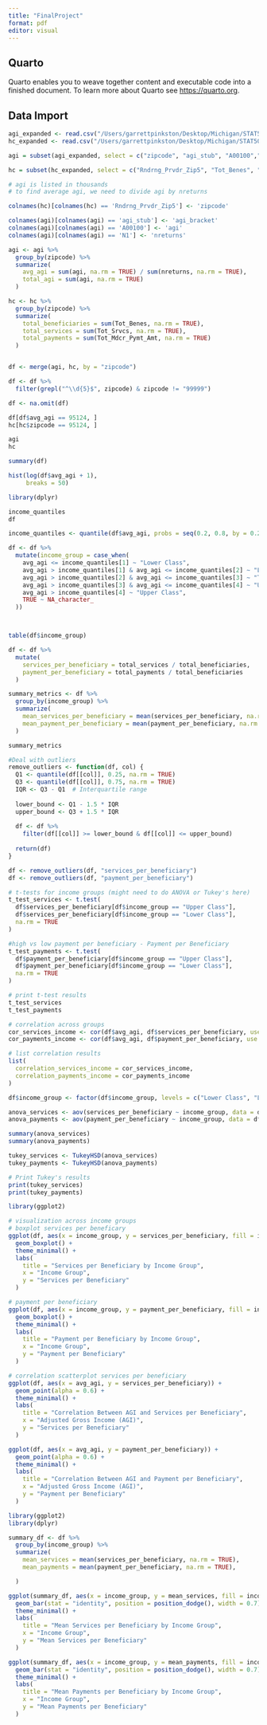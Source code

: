 ```yaml
---
title: "FinalProject"
format: pdf
editor: visual
---
```


## Quarto

Quarto enables you to weave together content and executable code into a finished document. To learn more about Quarto see <https://quarto.org>.

## Data Import

```r
agi_expanded <- read.csv("/Users/garrettpinkston/Desktop/Michigan/STAT506/Final/Data/20zpallagi (1).csv")
hc_expanded <- read.csv("/Users/garrettpinkston/Desktop/Michigan/STAT506/Final/Data/MUP_PHY_R24_P07_V10_D22_Prov.csv")

```




```r
agi = subset(agi_expanded, select = c("zipcode", "agi_stub", "A00100","N1"))

hc = subset(hc_expanded, select = c("Rndrng_Prvdr_Zip5", "Tot_Benes", "Tot_Srvcs", "Tot_Mdcr_Pymt_Amt"))
```


```r
# agi is listed in thousands
# to find average agi, we need to divide agi by nreturns

colnames(hc)[colnames(hc) == 'Rndrng_Prvdr_Zip5'] <- 'zipcode'

colnames(agi)[colnames(agi) == 'agi_stub'] <- 'agi_bracket'
colnames(agi)[colnames(agi) == 'A00100'] <- 'agi'
colnames(agi)[colnames(agi) == 'N1'] <- 'nreturns'


```

```r

agi <- agi %>%
  group_by(zipcode) %>%
  summarize(
    avg_agi = sum(agi, na.rm = TRUE) / sum(nreturns, na.rm = TRUE), 
    total_agi = sum(agi, na.rm = TRUE)
  )

hc <- hc %>%
  group_by(zipcode) %>%
  summarize(
    total_beneficiaries = sum(Tot_Benes, na.rm = TRUE),
    total_services = sum(Tot_Srvcs, na.rm = TRUE),
    total_payments = sum(Tot_Mdcr_Pymt_Amt, na.rm = TRUE)
  )


df <- merge(agi, hc, by = "zipcode")

df <- df %>%
  filter(grepl("^\\d{5}$", zipcode) & zipcode != "99999")

df <- na.omit(df)

```

```r
df[df$avg_agi == 95124, ]
hc[hc$zipcode == 95124, ]

agi
hc

summary(df)
```
```r
hist(log(df$avg_agi + 1), 
     breaks = 50)
```

```r
library(dplyr)

income_quantiles
df

income_quantiles <- quantile(df$avg_agi, probs = seq(0.2, 0.8, by = 0.2), na.rm = TRUE)

```

```r
df <- df %>%
  mutate(income_group = case_when(
    avg_agi <= income_quantiles[1] ~ "Lower Class",
    avg_agi > income_quantiles[1] & avg_agi <= income_quantiles[2] ~ "Lower Middle",
    avg_agi > income_quantiles[2] & avg_agi <= income_quantiles[3] ~ "True Middle",
    avg_agi > income_quantiles[3] & avg_agi <= income_quantiles[4] ~ "Upper Middle",
    avg_agi > income_quantiles[4] ~ "Upper Class",
    TRUE ~ NA_character_
  ))



table(df$income_group)

df <- df %>%
  mutate(
    services_per_beneficiary = total_services / total_beneficiaries,
    payment_per_beneficiary = total_payments / total_beneficiaries
  )

summary_metrics <- df %>%
  group_by(income_group) %>%
  summarize(
    mean_services_per_beneficiary = mean(services_per_beneficiary, na.rm = TRUE),
    mean_payment_per_beneficiary = mean(payment_per_beneficiary, na.rm = TRUE)
  )

summary_metrics
```
```r
#Deal with outliers
remove_outliers <- function(df, col) {
  Q1 <- quantile(df[[col]], 0.25, na.rm = TRUE) 
  Q3 <- quantile(df[[col]], 0.75, na.rm = TRUE) 
  IQR <- Q3 - Q1  # Interquartile range
  
  lower_bound <- Q1 - 1.5 * IQR
  upper_bound <- Q3 + 1.5 * IQR
  
  df <- df %>%
    filter(df[[col]] >= lower_bound & df[[col]] <= upper_bound)
  
  return(df)
}

df <- remove_outliers(df, "services_per_beneficiary")
df <- remove_outliers(df, "payment_per_beneficiary")
```

```r
# t-tests for income groups (might need to do ANOVA or Tukey's here)
t_test_services <- t.test(
  df$services_per_beneficiary[df$income_group == "Upper Class"],
  df$services_per_beneficiary[df$income_group == "Lower Class"],
  na.rm = TRUE
)

#high vs low payment per beneficiary - Payment per Beneficiary
t_test_payments <- t.test(
  df$payment_per_beneficiary[df$income_group == "Upper Class"],
  df$payment_per_beneficiary[df$income_group == "Lower Class"],
  na.rm = TRUE
)

# print t-test results
t_test_services
t_test_payments

# correlation across groups
cor_services_income <- cor(df$avg_agi, df$services_per_beneficiary, use = "complete.obs")
cor_payments_income <- cor(df$avg_agi, df$payment_per_beneficiary, use = "complete.obs")

# list correlation results
list(
  correlation_services_income = cor_services_income,
  correlation_payments_income = cor_payments_income
)

```

```r

df$income_group <- factor(df$income_group, levels = c("Lower Class", "Lower Middle", "True Middle", "Upper Middle", "Upper Class"))

anova_services <- aov(services_per_beneficiary ~ income_group, data = df)
anova_payments <- aov(payment_per_beneficiary ~ income_group, data = df)

summary(anova_services)
summary(anova_payments)
```
```r

tukey_services <- TukeyHSD(anova_services)
tukey_payments <- TukeyHSD(anova_payments)

# Print Tukey's results
print(tukey_services)
print(tukey_payments)

```



```r
library(ggplot2)

# visualization across income groups
# boxplot services per beneficary
ggplot(df, aes(x = income_group, y = services_per_beneficiary, fill = income_group)) +
  geom_boxplot() +
  theme_minimal() +
  labs(
    title = "Services per Beneficiary by Income Group",
    x = "Income Group",
    y = "Services per Beneficiary"
  )

# payment per beneficiary
ggplot(df, aes(x = income_group, y = payment_per_beneficiary, fill = income_group)) +
  geom_boxplot() +
  theme_minimal() +
  labs(
    title = "Payment per Beneficiary by Income Group",
    x = "Income Group",
    y = "Payment per Beneficiary"
  )

# correlation scatterplot services per beneficiary
ggplot(df, aes(x = avg_agi, y = services_per_beneficiary)) +
  geom_point(alpha = 0.6) +
  theme_minimal() +
  labs(
    title = "Correlation Between AGI and Services per Beneficiary",
    x = "Adjusted Gross Income (AGI)",
    y = "Services per Beneficiary"
  )

ggplot(df, aes(x = avg_agi, y = payment_per_beneficiary)) +
  geom_point(alpha = 0.6) +
  theme_minimal() +
  labs(
    title = "Correlation Between AGI and Payment per Beneficiary",
    x = "Adjusted Gross Income (AGI)",
    y = "Payment per Beneficiary"
  )

```


```r
library(ggplot2)
library(dplyr)

summary_df <- df %>%
  group_by(income_group) %>%
  summarize(
    mean_services = mean(services_per_beneficiary, na.rm = TRUE),
    mean_payments = mean(payment_per_beneficiary, na.rm = TRUE),

  )

ggplot(summary_df, aes(x = income_group, y = mean_services, fill = income_group)) +
  geom_bar(stat = "identity", position = position_dodge(), width = 0.7) +
  theme_minimal() +
  labs(
    title = "Mean Services per Beneficiary by Income Group",
    x = "Income Group",
    y = "Mean Services per Beneficiary"
  )

ggplot(summary_df, aes(x = income_group, y = mean_payments, fill = income_group)) +
  geom_bar(stat = "identity", position = position_dodge(), width = 0.7) +
  theme_minimal() +
  labs(
    title = "Mean Payments per Beneficiary by Income Group",
    x = "Income Group",
    y = "Mean Payments per Beneficiary"
  )

```
